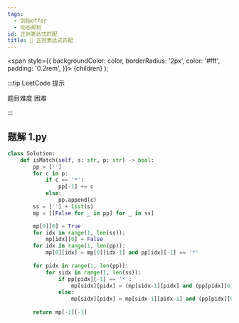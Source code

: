 ```yaml
---
tags:
  - 剑指offer
  - 动态规划
id: 正则表达式匹配
title: 🔴 正则表达式匹配
---
```


  <span
    style={{
      backgroundColor: color,
      borderRadius: '2px',
      color: '#fff',
      padding: '0.2rem',
    }}>
    {children}
  </span>
);

:::tip LeetCode 提示

题目难度 <Highlight color="#ff375f">困难</Highlight>

:::

## 题解 1.py

```py
class Solution:
    def isMatch(self, s: str, p: str) -> bool:
        pp = ['']
        for c in p:
            if c == '*':
                pp[-1] += c
            else:
                pp.append(c)
        ss = [''] + list(s)
        mp = [[False for _ in pp] for _ in ss]

        mp[0][0] = True
        for idx in range(1, len(ss)):
            mp[idx][0] = False
        for idx in range(1, len(pp)):
            mp[0][idx] = mp[0][idx-1] and pp[idx][-1] == '*'
        
        for pidx in range(1, len(pp)):
            for sidx in range(1, len(ss)):
                if pp[pidx][-1] == '*':
                    mp[sidx][pidx] = (mp[sidx-1][pidx] and (pp[pidx][0] == '.' or pp[pidx][0] == ss[sidx])) or mp[sidx][pidx-1]
                else:
                    mp[sidx][pidx] = mp[sidx-1][pidx-1] and (pp[pidx][0] == ss[sidx] or pp[pidx][0] == '.')
        
        return mp[-1][-1]
```


